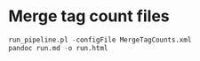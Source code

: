 # Merge tag count files

```r

run_pipeline.pl -configFile MergeTagCounts.xml
pandoc run.md -o run.html

```
